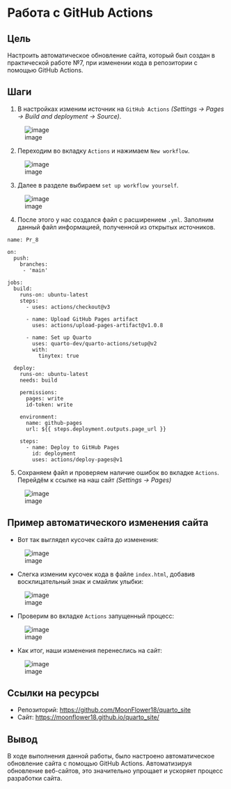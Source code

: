 # Работа с GitHub Actions

## Цель

Настроить автоматическое обновление сайта, который был создан в практической работе №7, при изменении кода в репозитории с помощью GitHub Actions.

## Шаги

1. В настройках изменим источник на `GitHub Actions` *(Settings -> Pages -> Build and deployment -> Source)*.

![image](https://github.com/MoonFlower18/threat_hunting/blob/main/Prak_8/%D0%A1%D0%BA%D1%80%D0%B8%D0%BD%D1%88%D0%BE%D1%82%D1%8B/1.png)

2. Переходим во вкладку `Actions` и нажимаем `New workflow`.

![image](https://github.com/MoonFlower18/threat_hunting/blob/main/Prak_8/%D0%A1%D0%BA%D1%80%D0%B8%D0%BD%D1%88%D0%BE%D1%82%D1%8B/2.png)

3. Далее в разделе выбираем `set up workflow yourself`.

![image](https://github.com/MoonFlower18/threat_hunting/blob/main/Prak_8/%D0%A1%D0%BA%D1%80%D0%B8%D0%BD%D1%88%D0%BE%D1%82%D1%8B/3.png)

4. После этого у нас создался файл с расширением `.yml`. Заполним данный файл информацией, полученной из открытых источников.

```
name: Pr_8

on:
  push:
    branches: 
     - 'main'

jobs:
  build:
    runs-on: ubuntu-latest
    steps:
      - uses: actions/checkout@v3

      - name: Upload GitHub Pages artifact
        uses: actions/upload-pages-artifact@v1.0.8
        
      - name: Set up Quarto
        uses: quarto-dev/quarto-actions/setup@v2
        with:
          tinytex: true
          
  deploy:
    runs-on: ubuntu-latest
    needs: build
    
    permissions:
      pages: write     
      id-token: write 
   
    environment:
      name: github-pages
      url: ${{ steps.deployment.outputs.page_url }}
    
    steps:
      - name: Deploy to GitHub Pages
        id: deployment
        uses: actions/deploy-pages@v1
```

5. Сохраняем файл и проверяем наличие ошибок во вкладке `Actions`. Перейдём к ссылке на наш сайт *(Settings -> Pages)*

![image](https://github.com/MoonFlower18/threat_hunting/blob/main/Prak_8/%D0%A1%D0%BA%D1%80%D0%B8%D0%BD%D1%88%D0%BE%D1%82%D1%8B/4.png)

## Пример автоматического изменения сайта

- Вот так выглядел кусочек сайта до изменения:

![image](https://github.com/MoonFlower18/threat_hunting/blob/main/Prak_8/%D0%A1%D0%BA%D1%80%D0%B8%D0%BD%D1%88%D0%BE%D1%82%D1%8B/5.png)

- Слегка изменим кусочек кода в файле `index.html`, добавив восклицательный знак и смайлик улыбки:

![image](https://github.com/MoonFlower18/threat_hunting/blob/main/Prak_8/%D0%A1%D0%BA%D1%80%D0%B8%D0%BD%D1%88%D0%BE%D1%82%D1%8B/6.png)

- Проверим во вкладке `Actions` запущенный процесс:

![image](https://github.com/MoonFlower18/threat_hunting/blob/main/Prak_8/%D0%A1%D0%BA%D1%80%D0%B8%D0%BD%D1%88%D0%BE%D1%82%D1%8B/7.png)

- Как итог, наши изменения перенеслись на сайт:

![image](https://github.com/MoonFlower18/threat_hunting/blob/main/Prak_8/%D0%A1%D0%BA%D1%80%D0%B8%D0%BD%D1%88%D0%BE%D1%82%D1%8B/8.png)

## Ссылки на ресурсы

- Репозиторий: [https://github.com/MoonFlower18/quarto_site](https://github.com/MoonFlower18/quarto_site)
- Сайт: [https://moonflower18.github.io/quarto_site/](https://moonflower18.github.io/quarto_site/)

## Вывод
В ходе выполнения данной работы, было настроено автоматическое обновление сайта с помощью GitHub Actions. Автоматизируя обновление веб-сайтов, это значительно упрощает и ускоряет процесс разработки сайта. 
